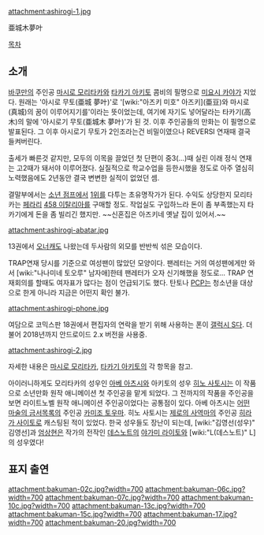 attachment:ashirogi-1.jpg

亜城木夢叶

[[목차]]

== 소개 ==
[[바쿠만]]의 주인공 [[마시로 모리타카]]와 [[타카기 아키토]] 콤비의 필명으로 [[미요시 카야]]가 지었다. 원래는 '아시로 무토(亜城 夢叶)'로 '[wiki:"아즈키 미호" 아즈키](亜豆)와 마시로(真城)의 꿈이 이루어지기를'이라는 뜻이었는데, 여기에 자기도 넣어달라는 타카기(高木)의 말에 '아시로기 무토(亜城木 夢叶)'가 된 것. 이후 주인공들의 만화는 이 필명으로 발표된다. 그 이후 아시로기 무토가 2인조라는건 비밀이였으나 REVERSI 연재때 결국 들켜버린다.

출세가 빠른것 같지만, 모두의 이목을 끌었던 첫 단편이 중3(...)때 실린 이래 정식 연재는 고2때가 돼서야 이루어졌다. 실질적으로 학교수업을 등한시했을 정도로 아주 열심히 노력했음에도 2년동안 결국 변변한 실적이 없었던 셈.

결말부에서는 [[소년 점프]]에서 [[1위]]를 다투는 초유명작가가 된다. 수익도 상당한지 모리타카는 [[페라리]] [[458 이탈리아]]를 구매할 정도. 작업실도 구입하느라 돈이 좀 부족했는지 타카기에게 돈을 좀 빌리긴 했지만. ~~신혼집은 아즈키네 옛날 집이 있어서.~~

attachment:ashirogi-abatar.jpg

13권에서 [[오너캐]]도 나왔는데 두사람의 외모를 반반씩 섞은 모습이다.

TRAP연재 당시를 기준으로 여성팬이 많았던 모양이다. 팬레터는 거의 여성팬에게만 와서 [wiki:"나나미네 토오루" 남자애]한테 팬레터가 오자 신기해했을 정도로... TRAP 연재회의를 할때도 여자표가 많다는 점이 언급되기도 했다. 탄토나 [[PCP]]는 청소년을 대상으로 한게 아니라 지금은 어떤지 확인 불가.

attachment:ashirogi-phone.jpg

여담으로 코믹스판 18권에서 편집자의 연락을 받기 위해 사용하는 폰이 [[갤럭시 S]]다. 더불어 2018년까지 안드로이드 2.x 버전을 사용중.

attachment:ashirogi-2.jpg

자세한 내용은 [[마시로 모리타카]], [[타카기 아키토]]의 각 항목을 참고.

아이러니하게도 모리타카의 성우인 [[아베 아츠시]]와 아키토의 성우 [[히노 사토시]]는 이 작품으로 소년만화 원작 애니메이션 첫 주인공을 맡게 되었다. 그 전까지의 작품을 주인공을 보면 라이트노벨 원작 애니메이션 주인공이었다는 공통점이 있다. 아베 아츠시는 [[어떤 마술의 금서목록]]의 주인공 [[카미조 토우마]]. 히노 사토시는 [[제로의 사역마]]의 주인공 [[히라가 사이토]]로 캐스팅된 적이 있었다.  한국 성우들도 장난이 되는데, [wiki:"김영선(성우)" 김영선]과 [[엄상현]]은 작가의 전작인 [[데스노트]]의 [[야가미 라이토]]와 [wiki:"L(데스노트)" L]의 성우였다!

== 표지 출연 ==
attachment:bakuman-02c.jpg?width=700
attachment:bakuman-06c.jpg?width=700
attachment:bakuman-07c.jpg?width=700
attachment:bakuman-10c.jpg?width=700
attachment:bakuman-13c.jpg?width=700
attachment:bakuman-15c.jpg?width=700
attachment:bakuman-17.jpg?width=700
attachment:bakuman-20.jpg?width=700
